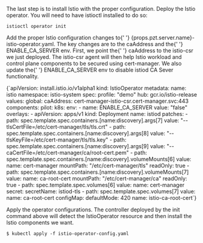 The last step is to install Istio with the proper configuration. Deploy the Istio operator. You will need to have istioctl installed to do so:

```shell
istioctl operator init
```

<p>
  Add the proper Istio configuration changes to{' '}
  <inlineCode>{props.pzt.server.name}-istio-operator.yaml</inlineCode>. The key
  changes are to the <inlineCode>caAddress</inlineCode> and the{' '}
  <inlineCode>ENABLE_CA_SERVER</inlineCode> env. First, we point the{' '}
  <inlineCode>caAddress</inlineCode> to the istio-csr we just deployed. The
  istio-csr agent will then help Istio workload and control plane components to
  be secured using cert-manager. We also update the{' '}
  <inlineCode>ENABLE_CA_SERVER</inlineCode> env to disable istiod CA Sever
  functionality.
</p>

<CodeBlock autoCopy language="yaml">
  {`apiVersion: install.istio.io/v1alpha1
kind: IstioOperator
metadata:
 name: istio
 namespace: istio-system
spec:
 profile: "demo"
 hub: gcr.io/istio-release
 values:
   global:
     caAddress: cert-manager-istio-csr.cert-manager.svc:443
 components:
   pilot:
     k8s:
       env:
       - name: ENABLE_CA_SERVER
         value: "false"
       overlays:
       - apiVersion: apps/v1
         kind: Deployment
         name: istiod
         patches:
         - path: spec.template.spec.containers.[name:discovery].args[7]
           value: "--tlsCertFile=/etc/cert-manager/tls/tls.crt"
         - path: spec.template.spec.containers.[name:discovery].args[8]
           value: "--tlsKeyFile=/etc/cert-manager/tls/tls.key"
         - path: spec.template.spec.containers.[name:discovery].args[9]
           value: "--caCertFile=/etc/cert-manager/ca/root-cert.pem"
         - path: spec.template.spec.containers.[name:discovery].volumeMounts[6]
           value:
             name: cert-manager
             mountPath: "/etc/cert-manager/tls"
             readOnly: true
         - path: spec.template.spec.containers.[name:discovery].volumeMounts[7]
           value:
             name: ca-root-cert
             mountPath: "/etc/cert-manager/ca"
             readOnly: true
         - path: spec.template.spec.volumes[6]
           value:
             name: cert-manager
             secret:
               secretName: istiod-tls
         - path: spec.template.spec.volumes[7]
           value:
             name: ca-root-cert
             configMap:
               defaultMode: 420
               name: istio-ca-root-cert`}
</CodeBlock>

Apply the operator configurations. The controller deployed by the init command above will detect the IstioOperator resource and then install the Istio components we want.

```shell
$ kubectl apply -f istio-operator-config.yaml
```
